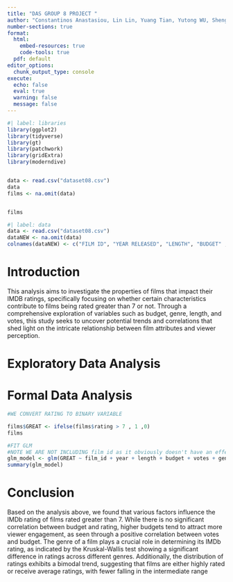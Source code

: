 ---
title: "DAS GROUP 8 PROJECT "
author: "Constantinos Anastasiou, Lin Lin, Yuang Tian, Yutong WU, Shengyuan Xia"
number-sections: true
format: 
  html:
    embed-resources: true
    code-tools: true
  pdf: default
editor_options: 
  chunk_output_type: console
execute:
  echo: false
  eval: true
  warning: false
  message: false
---

```{r}
#| label: libraries
library(ggplot2)
library(tidyverse)
library(gt)
library(patchwork)
library(gridExtra)
library(moderndive)


data <- read.csv("dataset08.csv")
data
films <- na.omit(data)


films
```

```{r}
#| label: data
data <- read.csv("dataset08.csv")
dataNEW <- na.omit(data)
colnames(dataNEW) <- c("FILM ID", "YEAR RELEASED", "LENGTH", "BUDGET" , "VOTES" ,"GENRE" , "RATING") 

```

# Introduction {#sec-Intro}

This analysis aims to investigate the properties of films that impact their IMDB ratings, specifically focusing on whether certain characteristics contribute to films being rated greater than 7 or not. Through a comprehensive exploration of variables such as budget, genre, length, and votes, this study seeks to uncover potential trends and correlations that shed light on the intricate relationship between film attributes and viewer perception.

# Exploratory Data Analysis {#sec-EDA}

# Formal Data Analysis {#sec-FDA}

```{r}

#WE CONVERT RATING TO BINARY VARIABLE

films$GREAT <- ifelse(films$rating > 7 , 1 ,0)
films

#FIT GLM
#NOTE WE ARE NOT INCLUDING film id as it obviously doesn't have an effect on the film's rating
glm_model <- glm(GREAT ~ film_id + year + length + budget + votes + genre , data = films , family = binomial)
summary(glm_model)
```

# Conclusion

Based on the analysis above, we found that various factors influence the IMDb rating of films rated greater than 7. While there is no significant correlation between budget and rating, higher budgets tend to attract more viewer engagement, as seen through a positive correlation between votes and budget. The genre of a film plays a crucial role in determining its IMDb rating, as indicated by the Kruskal-Wallis test showing a significant difference in ratings across different genres. Additionally, the distribution of ratings exhibits a bimodal trend, suggesting that films are either highly rated or receive average ratings, with fewer falling in the intermediate range
